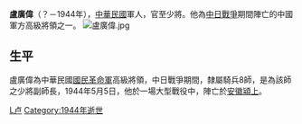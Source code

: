 '''盧廣偉'''（？－1944年），[[中華民國|中華民國]]軍人，官至少將。他為[[中国抗日战争|中日戰爭]]期間陣亡的中國軍方高級將領之一。
[[File:盧廣偉.jpg|thumb]]
==生平==
盧廣偉為中華民國[[國民革命軍|國民革命軍]]高級將領，中日戰爭期間，隸屬騎兵8師，是為該師之少將副師長，1944年5月5日，他於一場大型戰役中，陣亡於[[安徽|安徽]][[潁上|潁上]]。

{{China-bio-stub}}

[[Category:中華民國大陸時期軍事人物|L卢]]
[[Category:1944年逝世|Category:1944年逝世]]